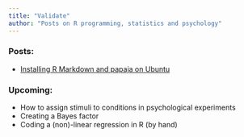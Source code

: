 ```yaml
---
title: "Validate"
author: "Posts on R programming, statistics and psychology"
---
```


### Posts:

- <a href="usingrmarkdown.html">Installing R Markdown and papaja on Ubuntu</a>

### Upcoming:

- How to assign stimuli to conditions in psychological experiments
- Creating a Bayes factor
- Coding a (non)-linear regression in R (by hand)


